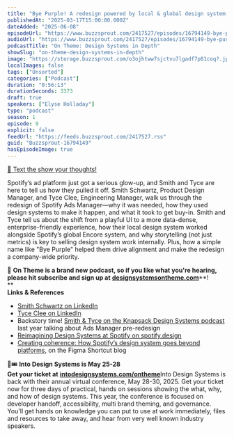 ```yaml
---
title: "Bye Purple! A redesign powered by local & global design system layers at Spotify, with Smith Schwartz & Tyce Clee — #09"
publishedAt: "2025-03-17T15:00:00.000Z"
dateAdded: "2025-06-08"
episodeUrl: "https://www.buzzsprout.com/2417527/episodes/16794149-bye-purple-a-redesign-powered-by-local-global-design-system-layers-at-spotify-with-smith-schwartz-tyce-clee-09.mp3"
audioUrl: "https://www.buzzsprout.com/2417527/episodes/16794149-bye-purple-a-redesign-powered-by-local-global-design-system-layers-at-spotify-with-smith-schwartz-tyce-clee-09.mp3"
podcastTitle: "On Theme: Design Systems in Depth"
showSlug: "on-theme-design-systems-in-depth"
image: "https://storage.buzzsprout.com/o3ojhtww7sjctvu7lgadf7p81coq?.jpg"
localImages: false
tags: ["Unsorted"]
categories: ["Podcast"]
duration: "0:56:13"
durationSeconds: 3373
draft: true
speakers: ["Elyse Holladay"]
type: "podcast"
season: 1
episode: 9
explicit: false
feedUrl: "https://feeds.buzzsprout.com/2417527.rss"
guid: "Buzzsprout-16794149"
hasEpisodeImage: true
---
```

[📲 Text the show your thoughts!](https://www.buzzsprout.com/twilio/text_messages/2417527/open_sms)

Spotify’s ad platform just got a serious glow-up, and Smith and Tyce are here to tell us how they pulled it off. Smith Schwartz, Product Design Manager, and Tyce Clee, Engineering Manager, walk us through the redesign of Spotify Ads Manager—why it was needed, how they used design systems to make it happen, and what it took to get buy-in. Smith and Tyce tell us about the shift from a playful UI to a more data-dense, enterprise-friendly experience, how their local design system worked alongside Spotify’s global Encore system, and why storytelling (not just metrics) is key to selling design system work internally. Plus, how a simple name like "Bye Purple" helped them drive alignment and make the redesign a company-wide priority.

💖 **On Theme is a brand new podcast, so if you like what you're hearing, please hit subscribe and sign up at** [**designsystemsontheme.com**](http://designsystemsontheme.com/)**!  
**  
**Links & References**

-   [Smith Schwartz on LinkedIn](https://www.linkedin.com/in/smithschwartz/)
-   [Tyce Clee on LinkedIn](https://www.linkedin.com/in/iamtyce/)
-   Backstory time! [Smith & Tyce on the Knapsack Design Systems podcast](https://open.spotify.com/episode/3NkdXAdx5ZUXL0vAqImtey) last year talking about Ads Manager pre-redesign
-   [Reimagining Design Systems at Spotify on spotify.design](https://spotify.design/article/reimagining-design-systems-at-spotify)
-   [Creating coherence: How Spotify’s design system goes beyond platforms](https://www.figma.com/blog/creating-coherence-how-spotifys-design-system-goes-beyond-platforms/), on the Figma Shortcut blog

🎨🎟️ **Into Design Systems is May 25-28  
Get your ticket at** [**intodesignsystems.com/ontheme**](http://intodesignsystems.com/ontheme)Into Design Systems is back with their annual virtual conference, May 28-30, 2025. Get your ticket now for three days of practical, hands on sessions showing the what, why, and how of design systems. This year, the conference is focused on developer handoff, accessibility, multi brand theming, and governance. You'll get hands on knowledge you can put to use at work immediately, files and resources to take away, and hear from very well known industry speakers.
